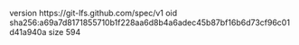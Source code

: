 version https://git-lfs.github.com/spec/v1
oid sha256:a69a7d8171855710b1f228aa6d8b4a6adec45b87bf16b6d73cf96c01d41a940a
size 594
